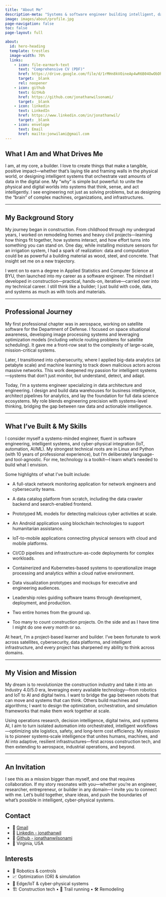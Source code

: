 ```yaml
---
title: "About Me"
description-meta: "Systems & software engineer building intelligent, data-driven systems across AI/ML, IoT, and digital twins."
image: images/about/profile.jpg
page-navigation: false
toc: false
page-layout: full

about:
  id: hero-heading
  template: trestles
  image-width: 70%
  links:
    - icon: file-earmark-text
      text: "Comprehensive CV (PDF)"
      href: https://drive.google.com/file/d/1rMHn8kVOineAp4wR6B04OwObDhQYWoiz/view?usp=sharing 
      target: _blank
      rel: noopener
    - icon: github
      text: GitHub
      href: https://github.com/jonathanwilsonami/
      target: _blank
    - icon: linkedin
      text: LinkedIn
      href: https://www.linkedin.com/in/jonathanwil/
      target: _blank
    - icon: envelope
      text: Email
      href: mailto:jonwilami@gmail.com
---
```


:::{#hero-heading}
## What I Am and What Drives Me

I am, at my core, a builder. I love to create things that make a tangible, positive impact—whether that’s laying tile and framing walls in the physical world, or designing intelligent systems that orchestrate vast amounts of data in the digital one. My “why” is simple but powerful: to unite the physical and digital worlds into systems that think, sense, and act intelligently. I see engineering not just as solving problems, but as designing the “brain” of complex machines, organizations, and infrastructures.

---

## My Background Story

My journey began in construction. From childhood through my undergrad years, I worked on remodeling homes and heavy civil projects—learning how things fit together, how systems interact, and how effort turns into something you can stand on. One day, while installing moisture sensors for an irrigation system, I had a spark of realization: data and computation could be as powerful a building material as wood, steel, and concrete. That insight set me on a new trajectory.

I went on to earn a degree in Applied Statistics and Computer Science at BYU, then launched into my career as a software engineer. The mindset I developed in construction—practical, hands-on, iterative—carried over into my technical career. I still think like a builder; I just build with code, data, and systems as much as with tools and materials.

---

## Professional Journey

My first professional chapter was in aerospace, working on satellite software for the Department of Defense. I focused on space situational awareness, developing image processing systems and leveraging optimization models (including vehicle routing problems for satellite scheduling). It gave me a front-row seat to the complexity of large-scale, mission-critical systems.

Later, I transitioned into cybersecurity, where I applied big-data analytics (at petabyte scale) and machine learning to track down malicious actors across massive networks. This work deepened my passion for intelligent systems—systems that don’t just monitor, but understand, detect, and adapt.

Today, I’m a systems engineer specializing in data architecture and engineering. I design and build data warehouses for business intelligence, architect pipelines for analytics, and lay the foundation for full data science ecosystems. My role blends engineering precision with systems-level thinking, bridging the gap between raw data and actionable intelligence.

---

## What I’ve Built & My Skills

I consider myself a systems-minded engineer, fluent in software engineering, intelligent systems, and cyber-physical integration (IoT, automation, AI/ML). My strongest technical roots are in Linux and Python (with 10 years of professional experience), but I’m deliberately language- and tool-agnostic. For me, technology is a toolkit—I learn what’s needed to build what I envision.

Some highlights of what I’ve built include:

* A full-stack network monitoring application for network engineers and cybersecurity teams.

* A data catalog platform from scratch, including the data crawler backend and search-enabled frontend.

* Prototyped ML models for detecting malicious cyber activities at scale.

* An Android application using blockchain technologies to support humanitarian assistance.

* IoT-to-mobile applications connecting physical sensors with cloud and mobile platforms.

* CI/CD pipelines and infrastructure-as-code deployments for complex workloads.

* Containerized and Kubernetes-based systems to operationalize image processing and analytics within a cloud native environment.

* Data visualization prototypes and mockups for executive and engineering audiences.

* Leadership roles guiding software teams through development, deployment, and production.

* Two entire homes from the ground up. 

* Too many to count construction projects. On the side and as I have time I might do one every month or so. 

At heart, I’m a project-based learner and builder. I’ve been fortunate to work across satellites, cybersecurity, data platforms, and intelligent infrastructure, and every project has sharpened my ability to think across domains.

---

## My Vision and Mission

My dream is to revolutionize the construction industry and take it into an Industry 4.0/5.0 era, leveraging every available technology—from robotics and IoT to AI and digital twins. I want to bridge the gap between robots that can move and systems that can think. Others build machines and algorithms; I want to design the optimization, orchestration, and simulation frameworks that make them work together at scale.

Using operations research, decision intelligence, digital twins, and systems AI, I aim to turn isolated automation into orchestrated, intelligent workflows—optimizing site logistics, safety, and long‑term cost efficiency.
My mission is to pioneer systems‑scale intelligence that unites humans, machines, and AI into adaptive, resilient infrastructures—first across construction tech, and then extending to aerospace, industrial operations, and beyond.

---

## An Invitation

I see this as a mission bigger than myself, and one that requires collaboration. If my story resonates with you—whether you’re an engineer, researcher, entrepreneur, or builder in any domain—I invite you to connect with me. Let’s build together, share ideas, and push the boundaries of what’s possible in intelligent, cyber-physical systems.
:::

::: {.callout-note}
## Contact
- 📧 [Gmail](mailto:jonwilami@gmail.com)
- 🔗 [Linkedin - jonathanwil](https://www.linkedin.com/in/jonathanwil/)
- 🐙 [Github - jonathanwilsonami](https://github.com/jonathanwilsonami/)
- 📍 Virginia, USA
:::

## Interests
- 🤖 Robotics & controls  
- 📈 Optimization (OR) & simulation  
- 🧰 Edge/IoT & cyber-physical systems  
- 🏗️ Construction tech • 🏃 Trail running • 🛠️ Remodeling



